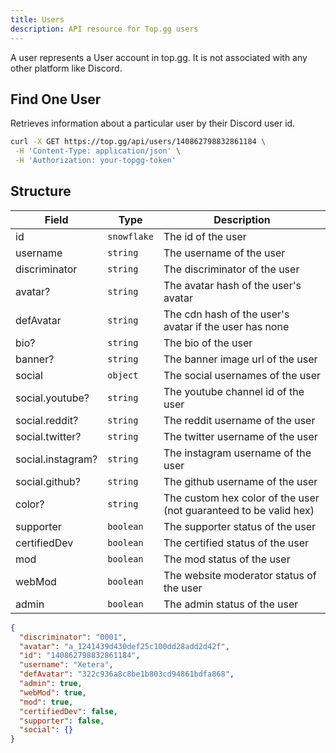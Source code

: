 ```yaml
---
title: Users
description: API resource for Top.gg users
---
```



A user represents a User account in top.gg. It is not associated with any other platform like Discord.

## Find One User

<HTTPHeader type="GET" path="users/:user_id" />

Retrieves information about a particular user by their Discord user id.

```bash
curl -X GET https://top.gg/api/users/140862798832861184 \
 -H 'Content-Type: application/json' \
 -H 'Authorization: your-topgg-token'
```

## Structure

| Field             | Type        | Description                                                       |
| ----------------- | ----------- | ----------------------------------------------------------------- |
| id                | `snowflake` | The id of the user                                                |
| username          | `string`    | The username of the user                                          |
| discriminator     | `string`    | The discriminator of the user                                     |
| avatar?           | `string`    | The avatar hash of the user's avatar                              |
| defAvatar         | `string`    | The cdn hash of the user's avatar if the user has none            |
| bio?              | `string`    | The bio of the user                                               |
| banner?           | `string`    | The banner image url of the user                                  |
| social            | `object`    | The social usernames of the user                                  |
| social.youtube?   | `string`    | The youtube channel id of the user                                |
| social.reddit?    | `string`    | The reddit username of the user                                   |
| social.twitter?   | `string`    | The twitter username of the user                                  |
| social.instagram? | `string`    | The instagram username of the user                                |
| social.github?    | `string`    | The github username of the user                                   |
| color?            | `string`    | The custom hex color of the user (not guaranteed to be valid hex) |
| supporter         | `boolean`   | The supporter status of the user                                  |
| certifiedDev      | `boolean`   | The certified status of the user                                  |
| mod               | `boolean`   | The mod status of the user                                        |
| webMod            | `boolean`   | The website moderator status of the user                          |
| admin             | `boolean`   | The admin status of the user                                      |

```json
{
  "discriminator": "0001",
  "avatar": "a_1241439d430def25c100dd28add2d42f",
  "id": "140862798832861184",
  "username": "Xetera",
  "defAvatar": "322c936a8c8be1b803cd94861bdfa868",
  "admin": true,
  "webMod": true,
  "mod": true,
  "certifiedDev": false,
  "supporter": false,
  "social": {}
}
```
